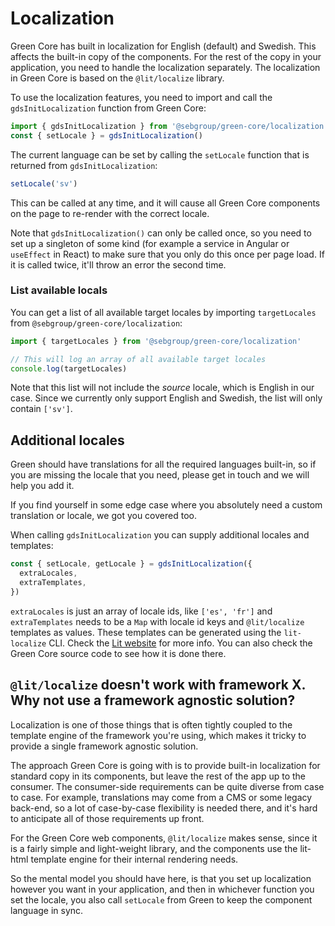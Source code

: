 
<Meta title="Concepts/Localization" />

# Localization

Green Core has built in localization for English (default) and Swedish. This affects the built-in copy of the components.
For the rest of the copy in your application, you need to handle the localization separately. The localization in Green Core
is based on the `@lit/localize` library.

To use the localization features, you need to import and call the `gdsInitLocalization` function from Green Core:

```ts
import { gdsInitLocalization } from '@sebgroup/green-core/localization'
const { setLocale } = gdsInitLocalization()
```

The current language can be set by calling the `setLocale` function that is returned from `gdsInitLocalization`:

```ts
setLocale('sv')
```

This can be called at any time, and it will cause all Green Core components on the page to re-render with the correct locale.

Note that `gdsInitLocalization()` can only be called once, so you need to set up a singleton of some kind (for example a service in Angular or `useEffect` in React) to make sure that
you only do this once per page load. If it is called twice, it'll throw an error the second time.

### List available locals

You can get a list of all available target locales by importing `targetLocales` from `@sebgroup/green-core/localization`:

```ts
import { targetLocales } from '@sebgroup/green-core/localization'

// This will log an array of all available target locales
console.log(targetLocales)
```

Note that this list will not include the *source* locale, which is English in our case. Since we currently only support English and Swedish, the list will only contain `['sv']`.

## Additional locales

Green should have translations for all the required languages built-in, so if you are missing the locale that you need, please get in touch and we will help you add it.

If you find yourself in some edge case where you absolutely need a custom translation or locale, we got you covered too.

When calling `gdsInitLocalization` you can supply additional locales and templates:

```ts
const { setLocale, getLocale } = gdsInitLocalization({
  extraLocales,
  extraTemplates,
})
```

`extraLocales` is just an array of locale ids, like `['es', 'fr']` and `extraTemplates` needs to be a `Map` with locale id keys and `@lit/localize` templates as values. These templates can be generated using the `lit-localize` CLI. Check the [Lit website](https://lit.dev/docs/localization/overview/) for more info. You can also check the Green Core source code to see how it is done there.

## `@lit/localize` doesn't work with framework X. Why not use a framework agnostic solution?

Localization is one of those things that is often tightly coupled to the template engine of the framework you're using, which makes it tricky to provide a single framework agnostic solution.

The approach Green Core is going with is to provide built-in localization for standard copy in its components, but leave the rest of the app up to the consumer. The consumer-side requirements can be quite diverse from case to case. For example, translations may come from a CMS or some legacy back-end, so a lot of case-by-case flexibility is needed there, and it's hard to anticipate all of those requirements up front.

For the Green Core web components, `@lit/localize` makes sense, since it is a fairly simple and light-weight library, and the components use the lit-html template engine for their internal rendering needs.

So the mental model you should have here, is that you set up localization however you want in your application, and then in whichever function you set the locale, you also call `setLocale` from Green to keep the component language in sync.
